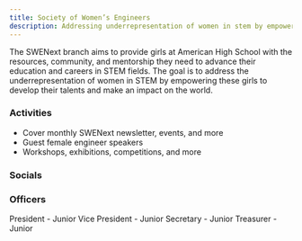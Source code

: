 ```yaml
---
title: Society of Women’s Engineers
description: Addressing underrepresentation of women in stem by empowering these girls to develop their talents and make an impact on the world.
---
```



<Card title="Mission" icon="rocket"> 
    The SWENext branch aims to provide girls at American High School with the resources, community, and mentorship they need to advance their education and careers in STEM fields. The goal is to address the underrepresentation of women in STEM by empowering these girls to develop their talents and make an impact on the world.
</Card>

### Activities

- Cover monthly SWENext newsletter, events, and more
- Guest female engineer speakers
- Workshops, exhibitions, competitions, and more


### Socials

<CardGrid>
    <LinkCard
        title="Instagram"
        href="https://www.instagram.com/ahs.ent.swenext/"
    />
    <LinkCard
        title="Discord"
        href="https://discord.gg/DX3VuQNeQW"
    />
</CardGrid>

### Officers

<CardGrid>
    <Card title="Nishka Srivastava">
        President - Junior
    </Card>
    <Card title="Dionne Wong">
        Vice President - Junior
    </Card>
     <Card title="Shreya Panathula">
        Secretary - Junior
    </Card>
    <Card title="Aarna Gokarn">
        Treasurer - Junior
    </Card>
</CardGrid>